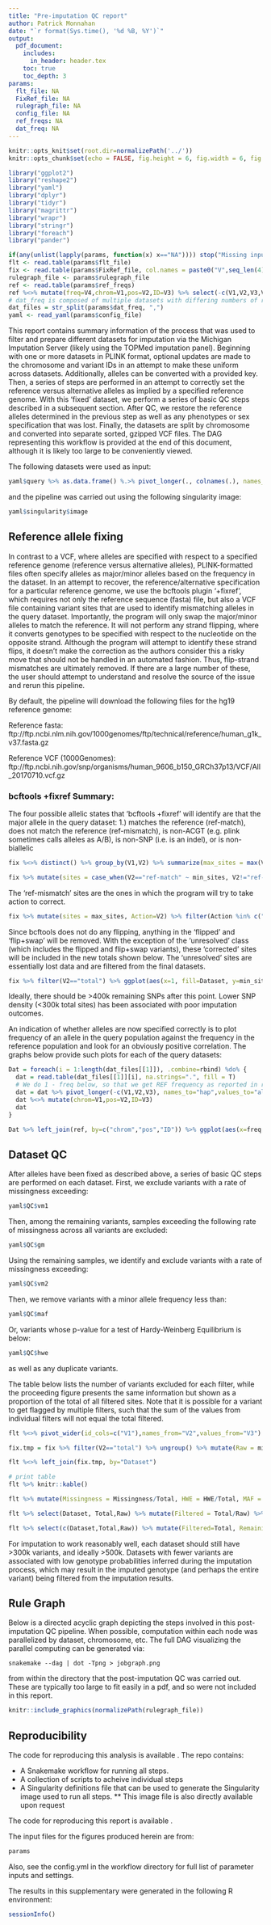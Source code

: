 ```yaml
---
title: "Pre-imputation QC report"
author: Patrick Monnahan
date: "`r format(Sys.time(), '%d %B, %Y')`"
output:
  pdf_document:
    includes:
      in_header: header.tex
    toc: true
    toc_depth: 3
params:
  flt_file: NA
  FixRef_file: NA
  rulegraph_file: NA
  config_file: NA
  ref_freqs: NA
  dat_freq: NA
---
```


```r
knitr::opts_knit$set(root.dir=normalizePath('../'))
knitr::opts_chunk$set(echo = FALSE, fig.height = 6, fig.width = 6, fig.align = 'center', fig.pos = 'H')
```

```r
library("ggplot2")
library("reshape2")
library("yaml")
library("dplyr")
library("tidyr")
library("magrittr")
library("wrapr")
library("stringr")
library("foreach")
library("pander")
```

```r

if(any(unlist(lapply(params, function(x) x=="NA")))) stop("Missing input params")
flt <- read.table(params$flt_file)
fix <- read.table(params$FixRef_file, col.names = paste0("V",seq_len(4)), fill = TRUE)
rulegraph_file <- params$rulegraph_file
ref <- read.table(params$ref_freqs)
ref %<>% mutate(freq=V4,chrom=V1,pos=V2,ID=V3) %>% select(-c(V1,V2,V3,V4))
# dat_freq is composed of multiple datasets with differing numbers of rows.
dat_files = str_split(params$dat_freq, ",")
yaml <- read_yaml(params$config_file)
```

This report contains summary information of the process that was used to filter and prepare different datasets for imputation via the Michigan Imputation Server (likely using the TOPMed imputation panel).  Beginning with one or more datasets in PLINK format, optional updates are made to the chromosome and variant IDs in an attempt to make these uniform across datasets.  Additionally, alleles can be converted with a provided key. Then, a series of steps are performed in an attempt to correctly set the reference versus alternative alleles as implied by a specified reference genome.  With this 'fixed' dataset, we perform a series of basic QC steps described in a subsequent section.  After QC, we restore the reference alleles determined in the previous step as well as any phenotypes or sex specification that was lost.  Finally, the datasets are split by chromosome and converted into separate sorted, gzipped VCF files.  The DAG representing this workflow is provided at the end of this document, although it is likely too large to be conveniently viewed.

The following datasets were used as input:

```r
yaml$query %>% as.data.frame() %.>% pivot_longer(., colnames(.), names_to = "Names", values_to = "Directory") %>% separate(Names,into = c("Dataset", "key"), "[.]") %>% filter(key=="data") %>% select(-key) %.>% pander::pander(., split.cell = 80, split.table = Inf)
```

and the pipeline was carried out using the following singularity image:
```r
yaml$singularity$image
```

## Reference allele fixing

In contrast to a VCF, where alleles are specified with respect to a specified reference genome (reference versus alternative alleles), PLINK-formatted files often specify alleles as major/minor alleles based on the frequency in the dataset.  In an attempt to recover, the reference/alternative specification for a particular reference genome, we use the bcftools plugin '+fixref', which requires not only the reference sequence (fasta) file, but also a VCF file containing variant sites that are used to identify mismatching alleles in the query dataset.  Importantly, the program will only swap the major/minor alleles to match the reference.  It will not perform any strand flipping, where it converts genotypes to be specified with respect to the nucleotide on the opposite strand.  Although the program will attempt to identify these strand flips, it doesn't make the correction as the authors consider this a risky move that should not be handled in an automated fashion.  Thus, flip-strand mismatches are ultimately removed.  If there are a large number of these, the user should attempt to understand and resolve the source of the issue and rerun this pipeline.

By default, the pipeline will download the following files for the hg19 reference genome:

Reference fasta: 
ftp://ftp.ncbi.nlm.nih.gov/1000genomes/ftp/technical/reference/human_g1k_v37.fasta.gz

Reference VCF (1000Genomes):
ftp://ftp.ncbi.nih.gov/snp/organisms/human_9606_b150_GRCh37p13/VCF/All_20170710.vcf.gz


### bcftools +fixref Summary:
The four possible allelic states that 'bcftools +fixref' will identify are that the major allele in the query dataset: 1.) matches the reference (ref-match), does not match the reference (ref-mismatch), is non-ACGT (e.g. plink sometimes calls alleles as A/B), is non-SNP (i.e. is an indel), or is non-biallelic
```r
fix %<>% distinct() %>% group_by(V1,V2) %>% summarize(max_sites = max(V3), percent = max(V4,na.rm=T), min_sites = min(V3)) %>% mutate(Dataset=V1)

fix %>% mutate(sites = case_when(V2=="ref-match" ~ min_sites, V2!="ref-match" ~ max_sites), State=V2) %>% filter(State %in% c("total","ref-match","ref-mismatch","non-ACGT","non-SNP","non-biallelic")) %>% ggplot(aes(x=Dataset, fill = State, y = sites/1000)) + geom_bar(stat="identity",position=position_dodge()) + ylab("Sites (in thousands)")
```
The 'ref-mismatch' sites are the ones in which the program will try to take action to correct.


```r
fix %>% mutate(sites = max_sites, Action=V2) %>% filter(Action %in% c("skipped","swapped","flipped","flip+swap","fixed-pos","unresolved")) %>% ggplot(aes(x=Dataset, fill = Action, y = sites/1000)) + geom_bar(stat="identity",position=position_dodge()) + ylab("Sites (in thousands)")
```
Since bcftools does not do any flipping, anything in the 'flipped' and 'flip+swap' will be removed.  With the exception of the 'unresolved' class (which includes the flipped and flip+swap variants), these 'corrected' sites will be included in the new totals shown below.  The 'unresolved' sites are essentially lost data and are filtered from the final datasets.

```r
fix %>% filter(V2=="total") %>% ggplot(aes(x=1, fill=Dataset, y=min_sites/1000)) + geom_bar(stat="identity",position=position_dodge()) + ylab("Sites (in thousands)") + theme(axis.title.x = element_blank(), axis.text.x = element_blank(), axis.ticks.x = element_blank())
```
Ideally, there should be >400k remaining SNPs after this point.  Lower SNP density (<300k total sites) has been associated with poor imputation outcomes.  

An indication of whether alleles are now specified correctly is to plot frequency of an allele in the query population against the frequency in the reference population and look for an obviously positive correlation.  The graphs below provide such plots for each of the query datasets:
```r

Dat = foreach(i = 1:length(dat_files[[1]]), .combine=rbind) %do% {
  dat = read.table(dat_files[[1]][i], na.strings=".", fill = T)
  # We do 1 - freq below, so that we get REF frequency as reported in ref_freqs.txt
  dat = dat %>% pivot_longer(-c(V1,V2,V3), names_to="hap",values_to="allele") %>% group_by(V1,V2,V3) %>% summarize(freq = 1 - sum(allele,na.rm=T)/n(), datset=str_split(basename(dat_files[[1]][i]),"[.]")[[1]][1], dd = basename(dat_files[[1]][i]))
  dat %<>% mutate(chrom=V1,pos=V2,ID=V3)
  dat
}

Dat %>% left_join(ref, by=c("chrom","pos","ID")) %>% ggplot(aes(x=freq.x,y=as.numeric(freq.y))) + geom_point() + facet_wrap(~datset,nrow=2) + ylab("Reference AF") + xlab("Query AF")

```


## Dataset QC

After alleles have been fixed as described above, a series of basic QC steps are performed on each dataset.  First, we exclude variants with a rate of missingness exceeding:

```r
yaml$QC$vm1
```

Then, among the remaining variants, samples exceeding the following rate of missingness across all variants are excluded:

```r
yaml$QC$gm
```

Using the remaining samples, we identify and exclude variants with a rate of missingness exceeding:

```r
yaml$QC$vm2
```

Then, we remove variants with a minor allele frequency less than:

```r
yaml$QC$maf
```

Or, variants whose p-value for a test of Hardy-Weinberg Equilibrium is below:

```r
yaml$QC$hwe
```

as well as any duplicate variants.

The table below lists the number of variants excluded for each filter, while the proceeding figure presents the same information but shown as a proportion of the total of all filtered sites.  Note that it is possible for a variant to get flagged by multiple filters, such that the sum of the values from individual filters will not equal the total filtered.

```r

flt %<>% pivot_wider(id_cols=c("V1"),names_from="V2",values_from="V3") %>% mutate(Dataset=V1, Missingness=lmiss, MAF=frq, HWE=hwe, Total=txt, Duplicates=txt - frq - hwe - lmiss, Raw=raw) %>% select(c(Dataset,Missingness,HWE,MAF,Total))

fix.tmp = fix %>% filter(V2=="total") %>% ungroup() %>% mutate(Raw = min_sites) %>% select(Dataset, Raw)

flt %<>% left_join(fix.tmp, by="Dataset")

# print table
flt %>% knitr::kable()
```


```r

flt %>% mutate(Missingness = Missingness/Total, HWE = HWE/Total, MAF = MAF/Total) %>% select(-c(Total,Raw)) %>% pivot_longer(-Dataset,names_to = "Filter", values_to = "Proportion") %>% ggplot(aes(x=Dataset,fill=Filter,y=Proportion)) + geom_bar(position=position_dodge(), stat="identity")
```


```r

flt %>% select(Dataset, Total,Raw) %>% mutate(Filtered = Total/Raw) %>% select(-c(Total,Raw)) %>% ggplot(aes(x = 1, y=Filtered,fill=Dataset)) + geom_bar(stat = "identity", position=position_dodge()) + theme(axis.title.x = element_blank(), axis.text.x = element_blank(), axis.ticks.x = element_blank()) + ylab("Proportion of sites filtered")
```


```r

flt %>% select(c(Dataset,Total,Raw)) %>% mutate(Filtered=Total, Remaining = Raw - Total) %>% select(Dataset,Raw,Filtered,Remaining) %>% knitr::kable()
```

For imputation to work reasonably well, each dataset should still have >300k variants, and ideally >500k.  Datasets with fewer variants are associated with low genotype probabilities inferred during the imputation process, which may result in the imputed genotype (and perhaps the entire variant) being filtered from the imputation results.  

\newpage

## Rule Graph

Below is a directed acyclic graph depicting the steps involved in this post-imputation QC pipeline.  When possible, computation within each node was parallelized by dataset, chromosome, etc.  The full DAG visualizing the parallel computing can be generated via:

    snakemake --dag | dot -Tpng > jobgraph.png
    
from within the directory that the post-imputation QC was carried out.  These are typically too large to fit easily in a pdf, and so were not included in this report.

```r
knitr::include_graphics(normalizePath(rulegraph_file))
```

\newpage

## Reproducibility

The code for reproducing this analysis is available
\href{https://github.com/pmonnahan/DataPrep}{{\color{blue}{\underline{here}}}}. The repo contains:

* A Snakemake workflow for running all steps.
* A collection of scripts to acheive individual steps
* A Singularity definitions file that can be used to generate the Singularity image used to run all steps.
** This image file is also directly available upon request

The code for reproducing this report is available \href{https://github.com/pmonnahan/DataPrep/blob/master/scripts/DataPrep_report.Rmd}{{\color{blue}{\underline{here}}}}.

The input files for the figures produced herein are from:

```r
params
```
Also, see the config.yml in the workflow directory for full list of parameter inputs and settings.

The results in this supplementary were generated in the following R environment:

\footnotesize
```r
sessionInfo()
```
\normalsize
